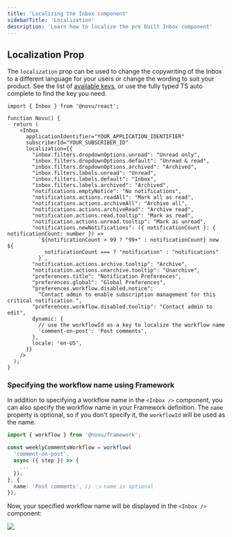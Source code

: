 ```yaml
---
title: 'Localizing the Inbox component'
sidebarTitle: 'Localization'
description: 'Learn how to localize the pre built Inbox component'
---
```


## Localization Prop

The `localization` prop can be used to change the copywriting of the Inbox to a different language for your users or change the wording to suit your product. See the list of [available keys](https://github.com/novuhq/novu/blob/next/packages/js/src/ui/config/defaultLocalization.ts#L1), or use the fully typed TS auto complete to find the key you need.

```tsx
import { Inbox } from '@novu/react';

function Novu() {
  return (
    <Inbox
      applicationIdentifier="YOUR_APPLICATION_IDENTIFIER"
      subscriberId="YOUR_SUBSCRIBER_ID"
      localization={{
        "inbox.filters.dropdownOptions.unread": "Unread only",
        "inbox.filters.dropdownOptions.default": "Unread & read",
        "inbox.filters.dropdownOptions.archived": "Archived",
        "inbox.filters.labels.unread": "Unread",
        "inbox.filters.labels.default": "Inbox",
        "inbox.filters.labels.archived": "Archived",
        "notifications.emptyNotice": "No notifications",
        "notifications.actions.readAll": "Mark all as read",
        "notifications.actions.archiveAll": "Archive all",
        "notifications.actions.archiveRead": "Archive read",
        "notification.actions.read.tooltip": "Mark as read",
        "notification.actions.unread.tooltip": "Mark as unread",
        "notifications.newNotifications": ({ notificationCount }: { notificationCount: number }) =>
          `${notificationCount > 99 ? "99+" : notificationCount} new ${
            notificationCount === ? "notification" : "notifications"
          }`,
        "notification.actions.archive.tooltip": "Archive",
        "notification.actions.unarchive.tooltip": "Unarchive",
        "preferences.title": "Notification Preferences",
        "preferences.global": "Global Preferences",
        "preferences.workflow.disabled.notice":
          "Contact admin to enable subscription management for this critical notification.",
        "preferences.workflow.disabled.tooltip": "Contact admin to edit",
        dynamic: {
          // use the workflowId as a key to localize the workflow name
          'comment-on-post': 'Post comments',
        },
        locale: 'en-US',
      }}
    />
  );
}
```

### Specifying the workflow name using Framework

In addition to specifying a workflow name in the `<Inbox />` component, you can also specify the workflow name in your Framework definition. The `name` property is optional, so if you don't specify it, the `workflowId` will be used as the name.

```typescript
import { workflow } from '@novu/framework';

const weeklyCommentsWorkflow = workflow(
  'comment-on-post',
  async ({ step }) => {
    ...
  });
}, {
  name: 'Post comments', // 👈 name is optional
});
```

Now, your specified workflow name will be displayed in the `<Inbox />` component:

<Frame caption="Localized workflow name">
  <img src="/images/inbox/framework-preferences-name.png" />
</Frame>

